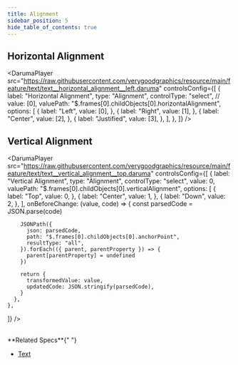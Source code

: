 ```yaml
---
title: Alignment
sidebar_position: 5
hide_table_of_contents: true
---
```



## Horizontal Alignment

<DarumaPlayer
  src="https://raw.githubusercontent.com/verygoodgraphics/resource/main/feature/text/text__horizontal_alignment__left.daruma"
  controlsConfig={[
    {
      label: "Horizontal Alignment",
      type: "Alignment",
      controlType: "select",
      // value: [0],
      valuePath: "$.frames[0].childObjects[0].horizontalAlignment",
      options: [
        {
          label: "Left",
          value: [0],
        },
        {
          label: "Right",
          value: [1],
        },
        {
          label: "Center",
          value: [2],
        },
        {
          label: "Justified",
          value: [3],
        },
      ],
    },
  ]}
/>

## Vertical Alignment

<DarumaPlayer
  src="https://raw.githubusercontent.com/verygoodgraphics/resource/main/feature/text/text__vertical_alignment__top.daruma"
  controlsConfig={[
    {
      label: "Vertical Alignment",
      type: "Alignment",
      controlType: "select",
      value: 0,
      valuePath: "$.frames[0].childObjects[0].verticalAlignment",
      options: [
        {
          label: "Top",
          value: 0,
        },
        {
          label: "Center",
          value: 1,
        },
        {
          label: "Down",
          value: 2,
        },
      ],
      onBeforeChange: (value, code) => {
        const parsedCode = JSON.parse(code)

        JSONPath({
          json: parsedCode,
          path: "$.frames[0].childObjects[0].anchorPoint",
          resultType: "all",
        }).forEach(({ parent, parentProperty }) => {
          parent[parentProperty] = undefined
        })

        return {
          transformedValue: value,
          updatedCode: JSON.stringify(parsedCode),
        }
      },
    },

]}
/>

<br />
**Related Specs**{" "}

- [Text](/specs/vectorgraphics/text#verticalalignment)
